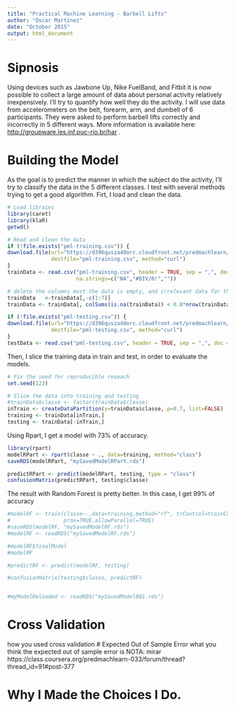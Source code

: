 ```yaml
---
title: "Practical Machine Learning - Barbell Lifts"
author: "Óscar Martínez"
date: "October 2015"
output: html_document
---
```

# Sipnosis
Using devices such as Jawbone Up, Nike FuelBand, and Fitbit it is now possible to collect a large amount of data about personal activity relatively inexpensively. I'll try to quantify how well they do the activity. I will use data from accelerometers on the belt, forearm, arm, and dumbell of 6 participants. They were asked to perform barbell lifts correctly and incorrectly in 5 different ways. More information is available here: <http://groupware.les.inf.puc-rio.br/har> .

# Building the Model
As the goal is to predict the manner in which the subject do the activity, I'll try to classify the data in the 5 different classes. I test with several methods trying to get a good algorithm.
Firt, I load and clean the data.

```r
# Load libraies
library(caret)
library(klaR)
getwd()

# Read and clean the data
if (!file.exists("pml-training.csv")) {
download.file(url="https://d396qusza40orc.cloudfront.net/predmachlearn/pml-training.csv",
              destfile="pml-training.csv", method="curl")
}
trainData <- read.csv("pml-training.csv", header = TRUE, sep = ",", dec = ".", fill = TRUE,
                      na.strings=c("NA","#DIV/0!",""))

# delete the columns most the data is empty, and irrelevant data for the experiment
trainData   <-trainData[,-c(1:7)]
trainData <- trainData[, colSums(is.na(trainData)) < 0.8*nrow(trainData)]

if (!file.exists("pml-testing.csv")) {
download.file(url="https://d396qusza40orc.cloudfront.net/predmachlearn/pml-testing.csv",
              destfile="pml-testing.csv", method="curl")
}
testData <- read.csv("pml-testing.csv", header = TRUE, sep = ",", dec = ".", fill = TRUE, na.strings=c("NA","#DIV/0!",""))

```

Then, I slice the training data in train and test, in order to evaluate the models.
```r
# Fix the seed for reproducible reseach
set.seed(123)

# Slice the data into training and testing
#trainData$classe <- factor(trainData$classe)
inTrain <- createDataPartition(y=trainData$classe, p=0.7, list=FALSE)
training <- trainData[inTrain,]
testing <- trainData[-inTrain,]

```

Using Rpart, I get a model with 73% of accuracy.

```r
library(rpart)
modelRPart <- rpart(classe ~ ., data=training, method="class")
saveRDS(modelRPart, "mySavedModelRPart.rds")

predictRPart <- predict(modelRPart, testing, type = "class")
confusionMatrix(predictRPart, testing$classe)

```

The result with Random Forest is pretty better. In this case, I get 99% of accuracy

```r

#modelRF <- train(classe~.,data=training,method="rf", trControl=trainControl(method="cv",number=5),
#                 prox=TRUE,allowParallel=TRUE)
#saveRDS(modelRF, "mySavedModelRF.rds")
#modelRF <- readRDS("mySavedModelRF.rds")

#modelRF$finalModel
#modelRF

#predictRF <- predict(modelRF, testing)

#confusionMatrix(testing$classe, predictRF)


#myModelReloaded <- readRDS("mySavedModel001.rds")

```

# Cross Validation
how you used cross validation
# Expected Out of Sample Error
what you think the expected out of sample error is
NOTA: mirar https://class.coursera.org/predmachlearn-033/forum/thread?thread_id=91#post-377

# Why I Made the Choices I Do.


